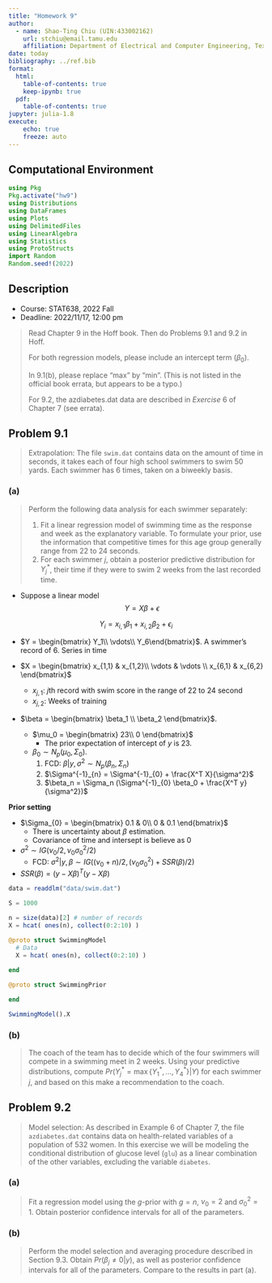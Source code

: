 ```yaml
---
title: "Homework 9"
author: 
  - name: Shao-Ting Chiu (UIN:433002162)
    url: stchiu@email.tamu.edu
    affiliation: Department of Electrical and Computer Engineering, Texas A\&M University
date: today
bibliography: ../ref.bib
format:
  html:
    table-of-contents: true
    keep-ipynb: true
  pdf:
    table-of-contents: true
jupyter: julia-1.8
execute: 
    echo: true
    freeze: auto
---
```


## Computational Environment

``` julia
using Pkg
Pkg.activate("hw9")
using Distributions
using DataFrames
using Plots
using DelimitedFiles
using LinearAlgebra
using Statistics
using ProtoStructs
import Random
Random.seed!(2022)
```

## Description

- Course: STAT638, 2022 Fall
- Deadline: 2022/11/17, 12:00 pm

> Read Chapter 9 in the Hoff book. Then do Problems 9.1 and 9.2 in Hoff.
> 
> For both regression models, please include an intercept term ($\beta_0$).
> 
> In 9.1(b), please replace "max" by "min". (This is not listed in the official book errata, but appears to be a typo.)
> 
> For 9.2, the azdiabetes.dat data are described in *Exercise* 6 of Chapter 7 (see errata).



## Problem 9.1

> Extrapolation: The file `swim.dat` contains data on the amount of time in seconds, it takes each of four high school swimmers to swim $50$ yards. Each swimmer has $6$ times, taken on a biweekly basis.

### (a)

> Perform the following data analysis for each swimmer separately:
> 
> 1. Fit a linear regression model of swimming time as the response and week as the explanatory variable. To formulate your prior, use the information that competitive times for this age group generally range from $22$ to $24$ seconds.
> 2. For each swimmer $j$, obtain a posterior predictive distribution for $Y^{*}_j$, their time if they were to swim $2$ weeks from the last recorded time.

- Suppose a linear model
$$Y = X\beta + \epsilon$$

$$Y_i = x_{i,1} \beta_1 + x_{i,2} \beta_2 + \epsilon_i$$

- $Y = \begin{bmatrix} Y_1\\  \vdots\\ Y_6\end{bmatrix}$. A swimmer's record of $6$. Series in time

- $X = \begin{bmatrix} x_{1,1} & x_{1,2}\\ \vdots & \vdots \\ x_{6,1} & x_{6,2} \end{bmatrix}$
  - $x_{j,1}$: $j$th record with swim score in the range of 22 to 24 second
  - $x_{j,2}$: Weeks of training

- $\beta = \begin{bmatrix} \beta_1 \\ \beta_2 \end{bmatrix}$. 
  - $\mu_0 = \begin{bmatrix} 23\\ 0 \end{bmatrix}$
    - The prior expectation of intercept of $y$ is $23$.
  - $\beta_0 \sim N_p(\mu_0, \Sigma_0)$.
    1. FCD: $\beta|y, \sigma^2 \sim N_p(\beta_n, \Sigma_n)$
    1. $\Sigma^{-1}_{n} = \Sigma^{-1}_{0} + \frac{X^T X}{\sigma^2}$
    2. $\beta_n = \Sigma_n (\Sigma^{-1}_{0} \beta_0 + \frac{X^T y}{\sigma^2})$ 

**Prior setting**

- $\Sigma_{0} = \begin{bmatrix} 0.1 & 0\\ 0 & 0.1 \end{bmatrix}$
  - There is uncertainty about $\beta$ estimation. 
  - Covariance of time and intersept is believe as $0$
- $\sigma^2 \sim IG(\nu_0/2 , \nu_0 \sigma^{2}_0 /2)$
  - FCD: $\sigma^2 |y,\beta \sim IG((\nu_0 + n)/2, (\nu_0\sigma^{2}_{0}) + SSR(\beta)/2)$
- $SSR(\beta) = (y - X\beta)^T (y-X\beta)$


``` julia
data = readdlm("data/swim.dat")
```

``` julia
S = 1000

n = size(data)[2] # number of records
X = hcat( ones(n), collect(0:2:10) )
```

``` julia
@proto struct SwimmingModel
  # Data
  X = hcat( ones(n), collect(0:2:10) )
  
end

@proto struct SwimmingPrior

end

SwimmingModel().X
```

### (b)

> The coach of the team has to decide which of the four swimmers will compete in a swimming meet in $2$ weeks. Using your predictive distributions, compute $Pr(Y^{*}_{j} = \max\{Y^{*}_1,\dots, Y^{*}_4\}|Y)$ for each swimmer $j$, and based on this make a recommendation to the coach.

## Problem 9.2

> Model selection: As described in Example 6 of Chapter 7, the file `azdiabetes.dat` contains data on health-related variables of a population of $532$ women. In this exercise we will be modeling the conditional distribution of glucose level (`glu`) as a linear combination of the other variables, excluding the variable `diabetes`.


### (a)

> Fit a regression model using the $g$-prior with $g=n$, $\nu_0 =2$ and $\sigma^{2}_{0} = 1$. Obtain posterior confidence intervals for all of the parameters.


### (b)

> Perform the model selection and averaging procedure described in Section 9.3. Obtain $Pr(\beta_j \neq 0 |y)$, as well as posterior confidence intervals for all of the parameters. Compare to the results in part (a).